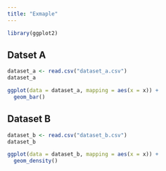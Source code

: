 ```yaml
---
title: "Exmaple"
---
```


```r
library(ggplot2)
```


## Datset A
```r
dataset_a <- read.csv("dataset_a.csv")
dataset_a
```

```r
ggplot(data = dataset_a, mapping = aes(x = x)) + 
  geom_bar()
```


## Dataset B

```r
dataset_b <- read.csv("dataset_b.csv")
dataset_b
```



```r
ggplot(data = dataset_b, mapping = aes(x = x)) +
  geom_density()
```

